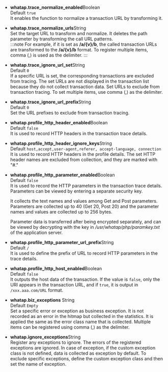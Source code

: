 -   **whatap.trace_normalize_enabled**<span class='type'>Boolean</span><br/>
      Default `true`<br/>
      It enables the function to normalize a transaction URL by transforming it.

-   **whatap.trace_normalize_urls**<span class='type'>String</span><br/>
        Set the target URL to transform and normalize. It deletes the path parameter by transforming the call URL patterns.\
    :::note
    For example, if it is set as **/a/{v}/b**, the called transaction URLs are transformed to the **/a/{v}/b** format. To register multiple items, comma (,) is used as the delimiter.
    :::

-   **whatap.trace_ignore_url_set**<span class='type'>String</span><br/>
      Default `0`<br/>
      If a specific URL is set, the corresponding transactions are excluded from tracing. The set URLs are not displayed in the transaction list because they do not collect transaction data. Set URLs to exclude from transaction tracing. To set multiple items, use comma (,) as the delimiter.

-   **whatap.trace_ignore_url_prefix**<span class='type'>String</span><br/>
      Default `0`<br/>
      Set the URL prefixes to exclude from transaction tracing.

-   **whatap.profile_http_header_enabled**<span class='type'>Boolean</span><br/>
      Default `false`<br/>
      It is used to record HTTP headers in the transaction trace details.

<!-- 기본값 "host,accept,user-agent,referer, accept-language, connection" 타입 srting -->

-   **whatap.profile_http_header_ignore_keys**<span class='type'>String</span><br/>
      Default `host,accept,user-agent,referer, accept-language, connection`<br/>
      It is used to record HTTP headers in the profile details. The set HTTP header names are excluded from collection, and they are marked with "#."

-   **whatap.profile_http_parameter_enabled**<span class='type'>Boolean</span><br/>
      Default `false`<br/>
      It is used to record the HTTP parameters in the transaction trace details. Parameters can be viewed by entering a separate security key.

      It collects the text names and values among Get and Post parameters. Parameters are collected up to 40 (Get 20, Post 20) and the parameter names and values are collected up to 256 bytes.

      Parameter data is transferred after being encrypted separately, and can be viewed by decrypting with the key in _/usr/whatap/php/paramkey.txt_ of the application server.

-   **whatap.profile_http_parameter_url_prefix**<span class='type'>String</span><br/>
      Default `/`<br/>
      It is used to define the prefix of URL to record HTTP parameters in the trace details.

-   **whatap.profile_http_host_enabled**<span class='type'>Boolean</span><br/>
      Default `false`<br/>
      It outputs the host data of the transaction. If the value is `false`, only the URI appears in the transaction URL, and if `true`, it is output in `/xxx.aaa.com/URL` format.

-   **whatap.biz_exceptions** <span class='type'>String</span><br/>
      Default `Empty`<br/>
      Set a specific error or exception as business exception. It is not recorded as an error in the hitmap but collected in the statistics. It is applied the same as the error class name that is collected. Multiple items can be registered using comma (,) as the delimiter.

-   **whatap.ignore_exceptions**<span class='type'>String</span><br/>
      Register any exceptions to ignore. The errors of the registered exceptions are ignored. 
      In case of exception, if the custom exception class is not defined, data is collected as exception by default. To exclude specific exceptions, define the custom exception class and then set the name of exception.

